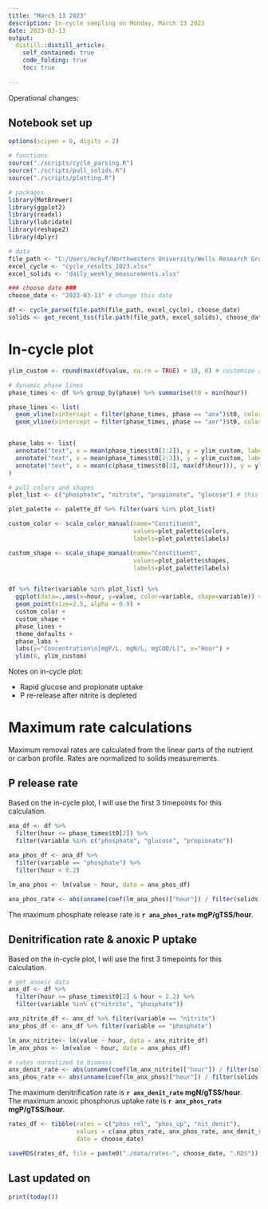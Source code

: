 ```yaml
---
title: "March 13 2023"
description: In-cycle sampling on Monday, March 13 2023
date: 2023-03-13
output:
  distill::distill_article:
    self_contained: true
    code_folding: true
    toc: true
    
---
```



Operational changes:


## Notebook set up

```r
options(scipen = 0, digits = 2)

# functions
source("./scripts/cycle_parsing.R")
source("./scripts/pull_solids.R")
source("./scripts/plotting.R")

# packages
library(MetBrewer)
library(ggplot2)
library(readxl)
library(lubridate)
library(reshape2)
library(dplyr)

# data
file_path <- "C:/Users/mckyf/Northwestern University/Wells Research Group - CANDO+P Reactor/04 Performance data/"
excel_cycle <- "cycle_results_2023.xlsx"
excel_solids <- "daily_weekly_measurements.xlsx"

### choose date ###
choose_date <- "2023-03-13" # change this date

df <- cycle_parse(file.path(file_path, excel_cycle), choose_date)
solids <- get_recent_tss(file.path(file_path, excel_solids), choose_date)

```


# In-cycle plot

```r

ylim_custom <- round(max(df$value, na.rm = TRUE) + 10, 0) # customize after looking at the plot

# dynamic phase lines
phase_times <- df %>% group_by(phase) %>% summarise(t0 = min(hour))

phase_lines <- list(
  geom_vline(xintercept = filter(phase_times, phase == "anx")$t0, color="grey"),
  geom_vline(xintercept = filter(phase_times, phase == "aer")$t0, color="grey"))


phase_labs <- list(
  annotate("text", x = mean(phase_times$t0[1:2]), y = ylim_custom, label = "anaerobic"),
  annotate("text", x = mean(phase_times$t0[2:3]), y = ylim_custom, label = "anoxic"),
  annotate("text", x = mean(c(phase_times$t0[3], max(df$hour))), y = ylim_custom, label = "aerobic")
)


```



```r

# pull colors and shapes
plot_list <- c("phosphate", "nitrite", "propionate", "glucose") # this has to be in order

plot_palette <- palette_df %>% filter(vars %in% plot_list)

custom_color <- scale_color_manual(name="Constituent",
                                   values=plot_palette$colors,
                                   labels=plot_palette$labels)

custom_shape <- scale_shape_manual(name="Constituent",
                                   values=plot_palette$shapes,
                                   labels=plot_palette$labels)


df %>% filter(variable %in% plot_list) %>%
  ggplot(data=.,aes(x=hour, y=value, color=variable, shape=variable)) +
  geom_point(size=2.5, alpha = 0.9) +
  custom_color +
  custom_shape +
  phase_lines +
  theme_defaults +
  phase_labs +
  labs(y="Concentration\n[mgP/L, mgN/L, mgCOD/L]", x="Hour") +
  ylim(0, ylim_custom)

```

Notes on in-cycle plot:

* Rapid glucose and propionate uptake
* P re-release after nitrite is depleted


# Maximum rate calculations
Maximum removal rates are calculated from the linear parts of the nutrient or carbon profile. Rates are normalized to solids measurements. 


## P release rate
Based on the in-cycle plot, I will use the first 3 timepoints for this calculation.

```r
ana_df <- df %>%
  filter(hour <= phase_times$t0[2]) %>%
  filter(variable %in% c("phosphate", "glucose", "propionate"))
  
ana_phos_df <- ana_df %>% 
  filter(variable == "phosphate") %>%
  filter(hour < 0.2)

lm_ana_phos <- lm(value ~ hour, data = ana_phos_df)

ana_phos_rate <- abs(unname(coef(lm_ana_phos)["hour"]) / filter(solids, sample == "ml")$TSS)


```

The maximum phosphate release rate is **`r ana_phos_rate` mgP/gTSS/hour**. 

## Denitrification rate & anoxic P uptake
Based on the in-cycle plot, I will use the first 3 timepoints for this calculation.

```r
# get anoxic data
anx_df <- df %>% 
  filter(hour >= phase_times$t0[2] & hour < 2.2) %>%
  filter(variable %in% c("nitrite", "phosphate"))

anx_nitrite_df <- anx_df %>% filter(variable == "nitrite")
anx_phos_df <- anx_df %>% filter(variable == "phosphate")

lm_anx_nitrite<- lm(value ~ hour, data = anx_nitrite_df)
lm_anx_phos <- lm(value ~ hour, data = anx_phos_df)

# rates normalized to biomass
anx_denit_rate <- abs(unname(coef(lm_anx_nitrite)["hour"]) / filter(solids, sample == "ml")$TSS)
anx_phos_rate <- abs(unname(coef(lm_anx_phos)["hour"]) / filter(solids, sample == "ml")$TSS)

```


The maximum denitrification rate is **`r anx_denit_rate` mgN/gTSS/hour**.  
The maximum anoxic phosphorus uptake rate is **`r anx_phos_rate` mgP/gTSS/hour**.  


```r

rates_df <- tibble(rates = c("phos_rel", "phos_up", "nit_denit"),
                   values = c(ana_phos_rate, anx_phos_rate, anx_denit_rate),
                   date = choose_date)

saveRDS(rates_df, file = paste0("./data/rates-", choose_date, ".RDS"))

```


## Last updated on {.appendix}
```r
print(today())
```